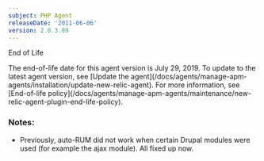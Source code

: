 ```yaml
---
subject: PHP Agent
releaseDate: '2011-06-06'
version: 2.0.3.89
---
```


End of Life

<Callout variant="important">
  The end-of-life date for this agent version is July 29, 2019. To update to the latest agent version, see [Update the agent](/docs/agents/manage-apm-agents/installation/update-new-relic-agent). For more information, see [End-of-life policy](/docs/agents/manage-apm-agents/maintenance/new-relic-agent-plugin-end-life-policy).
</Callout>

### Notes:

* Previously, auto-RUM did not work when certain Drupal modules were used (for example the ajax module). All fixed up now.
